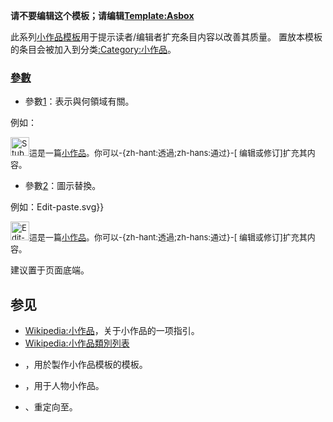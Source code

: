 <includeonly></includeonly><noinclude>{{template doc page viewed directly}}</noinclude>
<!-- 在本行下編輯模板說明 -->
'''请不要编辑这个模板；请编辑[[Template:Asbox]]'''

此系列[[:Category:小作品模板|小作品模板]]用于提示读者/编辑者扩充条目内容以改善其质量。<!-- 这个模板会把包括它的条目放入 -->置放本模板的条目会被加入到分类[[:Category:小作品]]。
===[[參數]]===
*參數[[1]]：表示與何領域有關。
例如：{{tl|stub|模板}}
<div class="notice metadata" id="stub" style="font-size: small;">[[File:Stub W.svg|30px]]這是一篇[[Wikipedia:小作品|小作品]]。你可以-{zh-hant:透過;zh-hans:通过}-<span class="plainlinks">[{{fullurl:{{FULLPAGENAME}}|action=edit}} 编辑或修订]</span>扩充其内容。</div>

*參數[[2]]：圖示替換。
例如：{{tl|stub|{{!}}Edit-paste.svg}}
<div class="notice metadata" id="stub" style="font-size: small;">[[File:Edit-paste.svg|30px]]這是一篇[[Wikipedia:小作品|小作品]]。你可以-{zh-hant:透過;zh-hans:通过}-<span class="plainlinks">[{{fullurl:{{FULLPAGENAME}}|action=edit}} 编辑或修订]</span>扩充其内容。</div>
建议置于页面底端。

== 参见 ==
* [[Wikipedia:小作品]]，关于小作品的一项指引。
* [[Wikipedia:小作品類別列表]]
* {{tl|Asbox}}，用於製作小作品模板的模板。
* {{tl|bio-stub}}，用于人物小作品。
* {{tl|小作品}}、{{tl|小條目}}重定向至{{tl|stub}}。
<includeonly>
<!-- 本行下加入模板的分類 -->
[[Category:小作品模板| ]]
</includeonly>